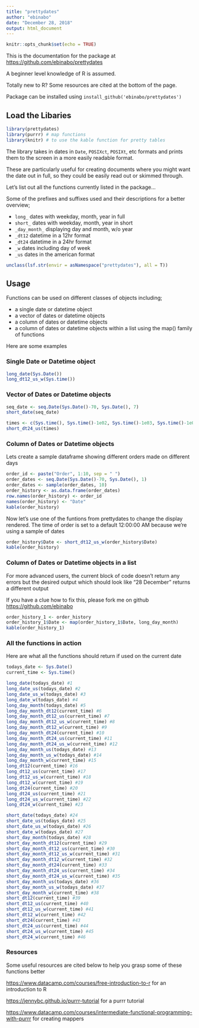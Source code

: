 ---
title: "prettydates"
author: "ebinabo"
date: "December 28, 2018"
output: html_document
---

```{r setup, include=FALSE}
knitr::opts_chunk$set(echo = TRUE)
```

This is the documentation for the package at <https://github.com/ebinabo/prettydates>

A beginner level knowledge of R is assumed.

Totally new to R? Some resources are cited at the bottom of the page.

Package can be installed using `install_github('ebinabo/prettydates')`

## Load the Libaries

```{r libraries}
library(prettydates)
library(purrr) # map functions
library(knitr) # to use the kable function for pretty tables
```

The library takes in dates in `Date`, `POSIXct`, `POSIXt`, etc formats and prints them to the screen in a more easily readable format.

These are particularly useful for creating documents where you might want the date out in full, so they could be easily read out or skimmed through.

Let's list out all the functions currently listed in the package...

Some of the prefixes and suffixes used and their descriptions for a better overview;

- `long_` dates with weekday, month, year in full
- `short_` dates with weekday, month, year in short
- `_day_month_` displaying day and month, w/o year
- `_dt12` datetime in a 12hr format
- `_dt24` datetime in a 24hr format
- `_w` dates including day of week
- `_us` dates in the american format

```{r ls functions, echo=FALSE}
unclass(lsf.str(envir = asNamespace("prettydates"), all = T))
```

## Usage

Functions can be used on different classes of objects including;

- a single date or datetime object
- a vector of dates or datetime objects
- a column of dates or datetime objects
- a column of dates or datetime objects within a list using the map() family of functions

Here are some examples

### Single Date or Datetime object

```{r single}
long_date(Sys.Date())
long_dt12_us_w(Sys.time())
```


### Vector of Dates or Datetime objects

```{r vector}
seq_date <- seq.Date(Sys.Date()-70, Sys.Date(), 7)
short_date(seq_date)

times <- c(Sys.time(), Sys.time()-1e02, Sys.time()-1e03, Sys.time()-1e04, Sys.time()-1e05)
short_dt24_us(times)
```

### Column of Dates or Datetime objects

Lets create a sample dataframe showing different orders made on different days

```{r df init}
order_id <- paste("Order", 1:10, sep = " ")
order_dates <- seq.Date(Sys.Date()-70, Sys.Date(), 1)
order_dates <- sample(order_dates, 10)
order_history <- as.data.frame(order_dates)
row.names(order_history) <- order_id
names(order_history) <- "Date"
kable(order_history)
```

Now let's use one of the funtions from prettydates to change the display rendered. The time of order is set to a default 12:00:00 AM because we're using a sample of dates

```{r df w prettydates}
order_history$Date <- short_dt12_us_w(order_history$Date)
kable(order_history)
```

### Column of Dates or Datetime objects in a list

For more advanced users, the current block of code doesn't return any errors but the desired output which should look like "28 December" returns a different output

If you have a clue how to fix this, please fork me on github <https://github.com/ebinabo>

```{r}
order_history_1 <- order_history
order_history_1$Date <- map(order_history_1$Date, long_day_month)
kable(order_history_1)
```

### All the functions in action

Here are what all the functions should return if used on the current date

```{r in action, error=T}
todays_date <- Sys.Date()
current_time <- Sys.time()

long_date(todays_date) #1
long_date_us(todays_date) #2
long_date_us_w(todays_date) #3
long_date_w(todays_date) #4
long_day_month(todays_date) #5
long_day_month_dt12(current_time) #6
long_day_month_dt12_us(current_time) #7
long_day_month_dt12_us_w(current_time) #8
long_day_month_dt12_w(current_time) #9
long_day_month_dt24(current_time) #10
long_day_month_dt24_us(current_time) #11
long_day_month_dt24_us_w(current_time) #12
long_day_month_us(todays_date) #13
long_day_month_us_w(todays_date) #14
long_day_month_w(current_time) #15
long_dt12(current_time) #16
long_dt12_us(current_time) #17
long_dt12_us_w(current_time) #18
long_dt12_w(current_time) #19
long_dt24(current_time) #20
long_dt24_us(current_time) #21
long_dt24_us_w(current_time) #22
long_dt24_w(current_time) #23

short_date(todays_date) #24
short_date_us(todays_date) #25
short_date_us_w(todays_date) #26
short_date_w(todays_date) #27
short_day_month(todays_date) #28
short_day_month_dt12(current_time) #29
short_day_month_dt12_us(current_time) #30
short_day_month_dt12_us_w(current_time) #31
short_day_month_dt12_w(current_time) #32
short_day_month_dt24(current_time) #33
short_day_month_dt24_us(current_time) #34
short_day_month_dt24_us_w(current_time) #35
short_day_month_us(todays_date) #36
short_day_month_us_w(todays_date) #37
short_day_month_w(current_time) #38
short_dt12(current_time) #39
short_dt12_us(current_time) #40
short_dt12_us_w(current_time) #41
short_dt12_w(current_time) #42
short_dt24(current_time) #43
short_dt24_us(current_time) #44
short_dt24_us_w(current_time) #45
short_dt24_w(current_time) #46
```


### Resources

Some useful resources are cited below to help you grasp some of these functions better

<https://www.datacamp.com/courses/free-introduction-to-r> for an introduction to R

<https://jennybc.github.io/purrr-tutorial> for a purrr tutorial

<https://www.datacamp.com/courses/intermediate-functional-programming-with-purrr> for creating mappers


